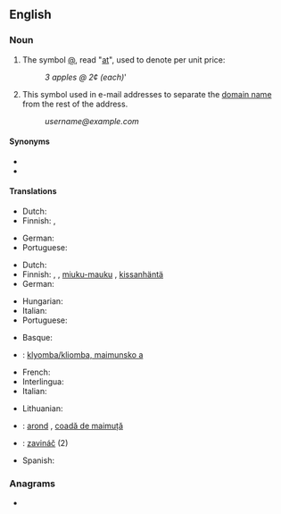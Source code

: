 {{also|commercial-at}}
==English==

===Noun===
{{en-noun}}

# The symbol [[@]], read "[[at]]", used to denote per unit price:
#: ''3 apples @ 2¢ (each)'''
# This symbol used in e-mail addresses to separate the [[domain name]] from the rest of the address.
#: ''username@example.com''

====Synonyms====
* {{l|en|at}}
* {{l|en|at symbol}}

====Translations====
{{trans-top|denoting unit price}}
* Dutch: {{t+|nl|aan}}
* Finnish: {{t+|fi|kpl}}, {{t+|fi|à}}
{{trans-mid}}
* German: {{t+|de|je}}
* Portuguese: {{t+|pt|arroba|f}}
{{trans-bottom}}

{{trans-top|domain name separator in e-mail addresses}}
* Dutch: {{t|nl|apenstaart}} <!--belongs under Dutch entry (literally "ape tail") -->
* Finnish: {{t|fi|at-merkki}}, {{t|fi|ät-merkki}}, [[miuku-mauku]] {{qualifier|slang}}, [[kissanhäntä]] {{qualifier|slang}}
* German: {{t+|de|Klammeraffe|m}}
{{trans-mid}}
* Hungarian: {{t+|hu|kukac}}
* Italian: {{t+|it|chiocciola|f}}
* Portuguese: {{t+|pt|arroba|f}}
{{trans-bottom}}

{{checktrans-top}}
* Basque: {{t-check|eu|a bildua}}
* {{ttbc|bg}}: [[klyomba/kliomba, maimunsko a]]
* French: {{t+check|fr|arrobe|f}}
* Interlingua: {{t-check|ia|a commercial}}
* Italian: {{t+check|it|chiocciola|f}}
{{trans-mid}}
* Lithuanian: {{t+check|lt|eta}}
* {{ttbc|ro}}: [[arond]] {{g|n}}, [[coadă de maimuță]] {{g|f}} <!--belongs under Romanian entry (literally "monkey-tail") -->
* {{ttbc|sk}}: [[zavináč]] {{g|m}} (2)
* Spanish: {{t+check|es|arroba|f}}
{{trans-bottom}}

===Anagrams===
* {{l|en|macroclimate}}